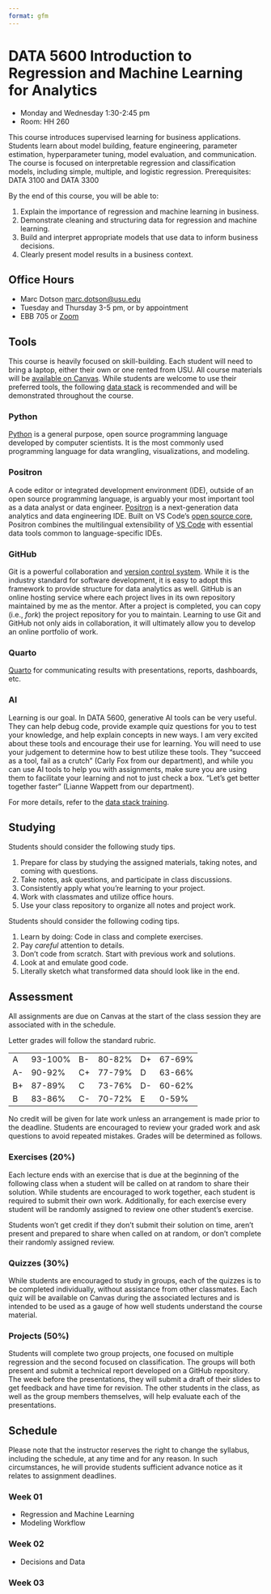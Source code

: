 ```yaml
---
format: gfm
---
```


# DATA 5600 Introduction to Regression and Machine Learning for Analytics

- Monday and Wednesday 1:30-2:45 pm
- Room: HH 260

This course introduces supervised learning for business applications. Students learn about model building, feature engineering, parameter estimation, hyperparameter tuning, model evaluation, and communication. The course is focused on interpretable regression and classification models, including simple, multiple, and logistic regression. Prerequisites: DATA 3100 and DATA 3300

By the end of this course, you will be able to:

1. Explain the importance of regression and machine learning in business.
2. Demonstrate cleaning and structuring data for regression and machine learning.
3. Build and interpret appropriate models that use data to inform business decisions.
4. Clearly present model results in a business context.

## Office Hours

- Marc Dotson [marc.dotson@usu.edu](mailto:marc.dotson@usu.edu)
- Tuesday and Thursday 3-5 pm, or by appointment
- EBB 705 or [Zoom](https://usu-edu.zoom.us/j/9087876841?pwd=4Nl9sQnSAk3lXfwblJQduriCrzDYok.1)

## Tools

This course is heavily focused on skill-building. Each student will need to bring a laptop, either their own or one rented from USU. All course materials will be [available on Canvas](https://usu.instructure.com). While students are welcome to use their preferred tools, the following [data stack](https://github.com/marcdotson/data-stack) is recommended and will be demonstrated throughout the course.

### Python

[Python](https://github.com/marcdotson/data-stack?tab=readme-ov-file#python) is a general purpose, open source programming language developed by computer scientists. It is the most commonly used programming language for data wrangling, visualizations, and modeling.

### Positron

A code editor or integrated development environment (IDE), outside of an open source programming language, is arguably your most important tool as a data analyst or data engineer. [Positron](https://github.com/marcdotson/data-stack?tab=readme-ov-file#sec-positron) is a next-generation data analytics and data engineering IDE. Built on VS Code's [open source core](https://github.com/microsoft/vscode), Positron combines the multilingual extensibility of [VS Code](https://code.visualstudio.com/) with essential data tools common to language-specific IDEs.

### GitHub

Git is a powerful collaboration and [version control system](https://peerj.com/preprints/3159v2/). While it is the industry standard for software development, it is easy to adopt this framework to provide structure for data analytics as well. GitHub is an online hosting service where each project lives in its own repository maintained by me as the mentor. After a project is completed, you can copy (i.e., *fork*) the project repository for you to maintain. Learning to use Git and GitHub not only aids in collaboration, it will ultimately allow you to develop an online portfolio of work.

### Quarto

[Quarto](#sec-quarto) for communicating results with presentations, reports, dashboards, etc.

### AI

Learning is our goal. In DATA 5600, generative AI tools can be very useful. They can help debug code, provide example quiz questions for you to test your knowledge, and help explain concepts in new ways. I am very excited about these tools and encourage their use for learning. You will need to use your judgement to determine how to best utilize these tools. They "succeed as a tool, fail as a crutch" (Carly Fox from our department), and while you can use AI tools to help you with assignments, make sure you are using them to facilitate your learning and not to just check a box. "Let’s get better together faster" (Lianne Wappett from our department).

For more details, refer to the [data stack training](https://github.com/marcdotson/data-stack).

## Studying

Students should consider the following study tips.

1. Prepare for class by studying the assigned materials, taking notes, and coming with questions.
2. Take notes, ask questions, and participate in class discussions.
3. Consistently apply what you're learning to your project.
4. Work with classmates and utilize office hours.
5. Use your class repository to organize all notes and project work.

Students should consider the following coding tips.

1. Learn by doing: Code in class and complete exercises.
2. Pay *careful* attention to details.
3. Don't code from scratch. Start with previous work and solutions.
4. Look at and emulate good code.
5. Literally sketch what transformed data should look like in the end.

## Assessment

All assignments are due on Canvas at the start of the class session they are associated with in the schedule.

Letter grades will follow the standard rubric.

|    |         |    |        |    |        |
| :- | :------ | :- | :----- | :- | :----- |
| A  | 93-100% | B- | 80-82% | D+ | 67-69% |
| A- | 90-92%  | C+ | 77-79% | D  | 63-66% |
| B+ | 87-89%  | C  | 73-76% | D- | 60-62% |
| B  | 83-86%  | C- | 70-72% | E  | 0-59%  |

No credit will be given for late work unless an arrangement is made prior to the deadline. Students are encouraged to review your graded work and ask questions to avoid repeated mistakes. Grades will be determined as follows.

### Exercises (20%)

Each lecture ends with an exercise that is due at the beginning of the following class when a student will be called on at random to share their solution. While students are encouraged to work together, each student is required to submit their own work. Additionally, for each exercise every student will be randomly assigned to review one other student’s exercise.

Students won’t get credit if they don’t submit their solution on time, aren’t present and prepared to share when called on at random, or don’t complete their randomly assigned review.

### Quizzes (30%)

While students are encouraged to study in groups, each of the quizzes is to be completed individually, without assistance from other classmates. Each quiz will be available on Canvas during the associated lectures and is intended to be used as a gauge of how well students understand the course material.

<!-- ### Interviews

During the first two weeks of class, during the two weeks in the middle of the semester, and during the final two weeks of class each student will have a required 10-minute interview with me where we discuss the course and their efforts and evaluate their understanding in the form of an oral exam. -->

### Projects (50%)

Students will complete two group projects, one focused on multiple regression and the second focused on classification. The groups will both present and submit a technical report developed on a GitHub repository. The week before the presentations, they will submit a draft of their slides to get feedback and have time for revision. The other students in the class, as well as the group members themselves, will help evaluate each of the presentations.

## Schedule

Please note that the instructor reserves the right to change the syllabus, including the schedule, at any time and for any reason. In such circumstances, he will provide students sufficient advance notice as it relates to assignment deadlines.

### Week 01

- Regression and Machine Learning
- Modeling Workflow

### Week 02

- Decisions and Data

### Week 03




